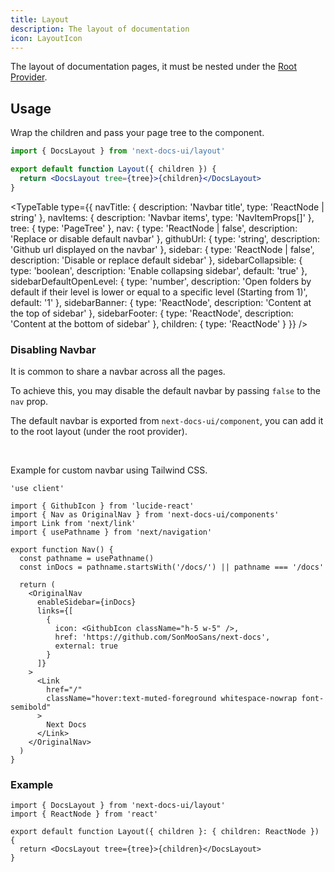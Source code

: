```yaml
---
title: Layout
description: The layout of documentation
icon: LayoutIcon
---
```



The layout of documentation pages, it must be nested under the
[Root Provider](/docs/ui/blocks/root-provider).

## Usage

Wrap the children and pass your page tree to the component.

```jsx
import { DocsLayout } from 'next-docs-ui/layout'

export default function Layout({ children }) {
  return <DocsLayout tree={tree}>{children}</DocsLayout>
}
```

<TypeTable
  type={{
    navTitle: { description: 'Navbar title', type: 'ReactNode | string' },
    navItems: { description: 'Navbar items', type: 'NavItemProps[]' },
    tree: { type: 'PageTree' },
    nav: {
      type: 'ReactNode | false',
      description: 'Replace or disable default navbar'
    },
    githubUrl: {
      type: 'string',
      description: 'Github url displayed on the navbar'
    },
    sidebar: {
      type: 'ReactNode | false',
      description: 'Disable or replace default sidebar'
    },
    sidebarCollapsible: {
      type: 'boolean',
      description: 'Enable collapsing sidebar',
      default: 'true'
    },
    sidebarDefaultOpenLevel: {
      type: 'number',
      description:
        'Open folders by default if their level is lower or equal to a specific level (Starting from 1)',
      default: '1'
    },
    sidebarBanner: {
      type: 'ReactNode',
      description: 'Content at the top of sidebar'
    },
    sidebarFooter: {
      type: 'ReactNode',
      description: 'Content at the bottom of sidebar'
    },
    children: { type: 'ReactNode' }
  }}
/>

### Disabling Navbar

It is common to share a navbar across all the pages.

To achieve this, you may disable the default navbar by passing `false` to the
`nav` prop.

The default navbar is exported from `next-docs-ui/component`, you can add it to
the root layout (under the root provider).

<br />

<Accordions type="single" collapsible>
<Accordion title="Custom Navbar">

Example for custom navbar using Tailwind CSS.

```tsx
'use client'

import { GithubIcon } from 'lucide-react'
import { Nav as OriginalNav } from 'next-docs-ui/components'
import Link from 'next/link'
import { usePathname } from 'next/navigation'

export function Nav() {
  const pathname = usePathname()
  const inDocs = pathname.startsWith('/docs/') || pathname === '/docs'

  return (
    <OriginalNav
      enableSidebar={inDocs}
      links={[
        {
          icon: <GithubIcon className="h-5 w-5" />,
          href: 'https://github.com/SonMooSans/next-docs',
          external: true
        }
      ]}
    >
      <Link
        href="/"
        className="hover:text-muted-foreground whitespace-nowrap font-semibold"
      >
        Next Docs
      </Link>
    </OriginalNav>
  )
}
```

</Accordion>
</Accordions>

### Example

```tsx title="app/docs/[[...slug]]/layout.tsx"
import { DocsLayout } from 'next-docs-ui/layout'
import { ReactNode } from 'react'

export default function Layout({ children }: { children: ReactNode }) {
  return <DocsLayout tree={tree}>{children}</DocsLayout>
}
```
